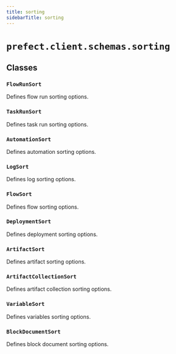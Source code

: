 ```yaml
---
title: sorting
sidebarTitle: sorting
---
```


# `prefect.client.schemas.sorting`

## Classes

### `FlowRunSort` <sup><a href="https://github.com/prefecthq/prefect/blob/main/src/prefect/client/schemas/sorting.py#L4" target="_blank"><Icon icon="github" style="width: 14px; height: 14px;" /></a></sup>


Defines flow run sorting options.


### `TaskRunSort` <sup><a href="https://github.com/prefecthq/prefect/blob/main/src/prefect/client/schemas/sorting.py#L18" target="_blank"><Icon icon="github" style="width: 14px; height: 14px;" /></a></sup>


Defines task run sorting options.


### `AutomationSort` <sup><a href="https://github.com/prefecthq/prefect/blob/main/src/prefect/client/schemas/sorting.py#L30" target="_blank"><Icon icon="github" style="width: 14px; height: 14px;" /></a></sup>


Defines automation sorting options.


### `LogSort` <sup><a href="https://github.com/prefecthq/prefect/blob/main/src/prefect/client/schemas/sorting.py#L39" target="_blank"><Icon icon="github" style="width: 14px; height: 14px;" /></a></sup>


Defines log sorting options.


### `FlowSort` <sup><a href="https://github.com/prefecthq/prefect/blob/main/src/prefect/client/schemas/sorting.py#L46" target="_blank"><Icon icon="github" style="width: 14px; height: 14px;" /></a></sup>


Defines flow sorting options.


### `DeploymentSort` <sup><a href="https://github.com/prefecthq/prefect/blob/main/src/prefect/client/schemas/sorting.py#L55" target="_blank"><Icon icon="github" style="width: 14px; height: 14px;" /></a></sup>


Defines deployment sorting options.


### `ArtifactSort` <sup><a href="https://github.com/prefecthq/prefect/blob/main/src/prefect/client/schemas/sorting.py#L66" target="_blank"><Icon icon="github" style="width: 14px; height: 14px;" /></a></sup>


Defines artifact sorting options.


### `ArtifactCollectionSort` <sup><a href="https://github.com/prefecthq/prefect/blob/main/src/prefect/client/schemas/sorting.py#L76" target="_blank"><Icon icon="github" style="width: 14px; height: 14px;" /></a></sup>


Defines artifact collection sorting options.


### `VariableSort` <sup><a href="https://github.com/prefecthq/prefect/blob/main/src/prefect/client/schemas/sorting.py#L86" target="_blank"><Icon icon="github" style="width: 14px; height: 14px;" /></a></sup>


Defines variables sorting options.


### `BlockDocumentSort` <sup><a href="https://github.com/prefecthq/prefect/blob/main/src/prefect/client/schemas/sorting.py#L95" target="_blank"><Icon icon="github" style="width: 14px; height: 14px;" /></a></sup>


Defines block document sorting options.

